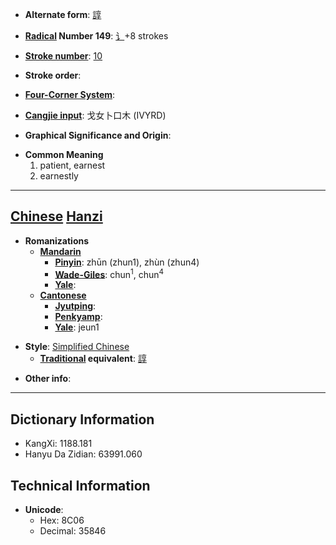 * '''Alternate form''': [[諄]]

* '''[[Wiktionary:Chinese radical index| Radical]] Number 149''': [[Wiktionary:Chinese radical index 讠|讠]]+8 strokes

* '''[[Wiktionary:Chinese total strokes index|Stroke number]]''': [[Wiktionary:Chinese total strokes index 10|10]]

* '''Stroke order''': 

* '''[[Wiktionary:Chinese four corner index|Four-Corner System]]''': 

* '''[[Wiktionary:Chinese Cangjie index|Cangjie input]]''': 戈女卜口木 (IVYRD)

* '''Graphical Significance and Origin''': 

* '''Common Meaning'''
*#patient, earnest
*# earnestly


----

== [[Chinese]] [[Hanzi]] ==

* '''Romanizations'''
** '''[[Mandarin]]'''
*** '''[[Pinyin]]''': zhūn (zhun1), zhùn (zhun4)
*** '''[[Wade-Giles]]''': chun<sup>1</sup>, chun<sup>4</sup>
*** '''[[Yale]]''': 
** '''[[Cantonese]]'''
*** '''[[Jyutping]]''':
*** '''[[Penkyamp]]''': 
*** '''[[Yale]]''': jeun1

* '''Style''': [[Simplified Chinese]] 
** '''[[Traditional Chinese|Traditional]] equivalent''': [[諄]]

* '''Other info''': 

----

== Dictionary Information ==

* KangXi: 1188.181
* Hanyu Da Zidian: 63991.060

== Technical Information ==

* '''Unicode''':
** Hex: 8C06
** Decimal: 35846